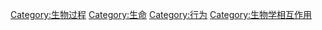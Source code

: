 {{catmore}}
{{Commonscat|Reproduction}}

[[Category:生物过程|Category:生物过程]]
[[Category:生命|Category:生命]]
[[Category:行为|Category:行为]]
[[Category:生物学相互作用|Category:生物学相互作用]]